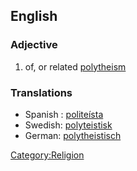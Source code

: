 ==English==
===Adjective===
{{en-ad|polytheistic}}
# of, or related [[polytheism]]

===Translations===
* Spanish : [[politeísta]]
* Swedish: [[polyteistisk]]
* German: [[polytheistisch]]

[[Category:Religion]]